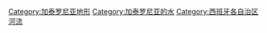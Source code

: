 [[Category:加泰罗尼亚地形|Category:加泰罗尼亚地形]]
[[Category:加泰罗尼亚的水|Category:加泰罗尼亚的水]]
[[Category:西班牙各自治区河流|Category:西班牙各自治区河流]]